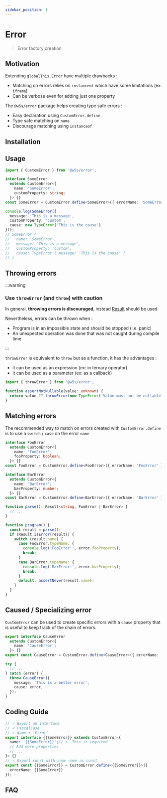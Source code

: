 ```yaml
---
sidebar_position: 1
---
```


# Error

> Error factory creation

<PackageBadgeGroup packageName="@w5s/error" apiHref="/api/error" />

## Motivation

Extending `globalThis.Error` have multiple drawbacks :

- Matching on errors relies on `instanceof` which have some limitations (ex: `iframe`)
- Can be verbose even for adding just one property

The `@w5s/error` package helps creating type safe errors :

- Easy declaration using `CustomError.define`
- Type safe matching on `name`
- Discourage matching using `instanceof`

## Installation

<PackageInstallBlock packageName="@w5s/error" />

## Usage

```ts
import { CustomError } from '@w5s/error';

interface SomeError
  extends CustomError<{
    name: 'SomeError';
    customProperty: string;
  }> {}
const SomeError = CustomError.define<SomeError>({ errorName: 'SomeError' });

console.log(SomeError({
  message: 'This is a message',
  customProperty: 'custom',
  cause: new TypeError('This is the cause')
}));
// SomeError {
//   name: 'SomeError',
//   message: 'This is a message',
//   customProperty: 'custom',
//   cause: TypeError { message: 'This is the cause' }
// }
```

## Throwing errors

:::warning

### Use `throwError` (and `throw`) with caution

In general, **throwing errors is discouraged**, instead [Result](./core/result) should be used.

Nevertheless, errors can be thrown when :

- Program is in an impossible state and should be stopped (i.e. panic)
- An unexpected operation was done that was not caught during compile time

:::

`throwError` is equivalent to `throw` but as a function, it has the advantages :

- it can be used as an expression (ex: in ternary operator)
- it can be used as a parameter (ex: as a callback)

```ts
import { throwError } from '@w5s/error';

function assertNotNullable(value: unknown) {
  return value ?? throwError(new TypeError('Value must not be nullable'));
}
```

## Matching errors

The recommended way to match on errors created with `CustomError.define` is to use a `switch` / `case` on the error `name`

```ts
interface FooError
  extends CustomError<{
    name: 'FooError';
    fooProperty: boolean;
  }> {}
const FooError = CustomError.define<FooError>({ errorName: 'FooError' });

interface BarError
  extends CustomError<{
    name: 'BarError';
    barProperty: number;
  }> {}
const BarError = CustomError.define<BarError>({ errorName: 'BarError' });

function parse(): Result<string, FooError | BarError> {
  //...
}

function program() {
  const result = parse();
  if (Result.isError(result)) {
    switch (result.name) {
      case FooError.typeName: { 
        console.log('FooError:', error.fooProperty);
        break;
      }
      case BarError.typeName: { 
        console.log('BarError:', error.barProperty);
        break;
      }
      default: assertNever(result.name);
    }
  }
}

```

## Caused / Specializing error

`CustomError` can be used to create specific errors with a `cause` property that is useful to keep track of the chain of errors.

```ts
export interface CauseError
  extends CustomError<{
    name: 'CauseError';
  }> {}
export const CauseError = CustomError.define<CauseError>({ errorName: 'CauseError' });

try {
  // ...
} catch (error) {
  throw CauseError({
    message: 'This is a better error',
    cause: error,
  });
}
```

## Coding Guide

```ts
// ✓ Export an interface
// ✓ PascalCase
// ✓ Name + 'Error'
export interface {{SomeError}} extends CustomError<{
  name: '{{SomeError}}';// <- This is required
  // Add more properties
  // ...
}> {}
// ✓ Export const with same name as const
export const {{SomeError}} = CustomError.define<{{SomeError}}>({ 
  errorName: {{SomeError}}
});
```

## FAQ
